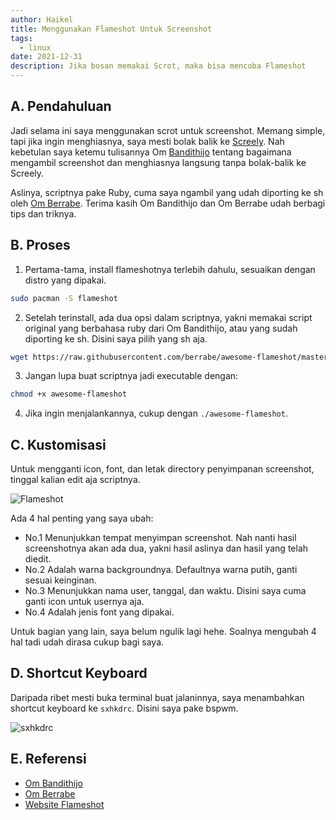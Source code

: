 ```yaml
---
author: Haikel
title: Menggunakan Flameshot Untuk Screenshot
tags:
  - linux
date: 2021-12-31
description: Jika bosan memakai Scrot, maka bisa mencoba Flameshot
---
```


## A. Pendahuluan

Jadi selama ini saya menggunakan scrot untuk screenshot. Memang simple, tapi jika ingin menghiasnya, saya mesti bolak balik ke [Screely](https://screely.com). Nah kebetulan saya ketemu tulisannya Om [Bandithijo](https://bandithijo.github.io) tentang bagaimana mengambil screenshot dan menghiasnya langsung tanpa bolak-balik ke Screely.

Aslinya, scriptnya pake Ruby, cuma saya ngambil yang udah diporting ke sh oleh [Om Berrabe](https://github.com/berabee). Terima kasih Om Bandithijo dan Om Berrabe udah berbagi tips dan triknya.

## B. Proses

1. Pertama-tama, install flameshotnya terlebih dahulu, sesuaikan dengan distro yang dipakai.

```sh
sudo pacman -S flameshot
```

2. Setelah terinstall, ada dua opsi dalam scriptnya, yakni memakai script original yang berbahasa ruby dari Om Bandithijo, atau yang sudah diporting ke sh. Disini saya pilih yang sh aja.

```sh
wget https://raw.githubusercontent.com/berrabe/awesome-flameshot/master/awesome-flameshot
```

3. Jangan lupa buat scriptnya jadi executable dengan:

```sh
chmod +x awesome-flameshot
```

4. Jika ingin menjalankannya, cukup dengan `./awesome-flameshot`.

## C. Kustomisasi

Untuk mengganti icon, font, dan letak directory penyimpanan screenshot, tinggal kalian edit aja scriptnya.

![Flameshot](https://i.ibb.co/yW6fbG6/flameshot.png)

Ada 4 hal penting yang saya ubah:

- No.1 Menunjukkan tempat menyimpan screenshot. Nah nanti hasil screenshotnya akan ada dua, yakni hasil aslinya dan hasil yang telah diedit.
- No.2 Adalah warna backgroundnya. Defaultnya warna putih, ganti sesuai keinginan.
- No.3 Menunjukkan nama user, tanggal, dan waktu. Disini saya cuma ganti icon untuk usernya aja.
- No.4 Adalah jenis font yang dipakai.

Untuk bagian yang lain, saya belum ngulik lagi hehe. Soalnya mengubah 4 hal tadi udah dirasa cukup bagi saya.

## D. Shortcut Keyboard

Daripada ribet mesti buka terminal buat jalaninnya, saya menambahkan shortcut keyboard ke `sxhkdrc`. Disini saya pake bspwm.

![sxhkdrc](https://i.ibb.co/wc6BVG2/sxhkdrc-edited.png)

## E. Referensi

- [Om Bandithijo](https://bandithijo.github.io/blog/memodifikasi-screenshot-dari-flameshot-dengan-imagemagick)
- [Om Berrabe](https://github.com/berrabe/awesome-flameshot)
- [Website Flameshot](https://flameshot.org/)
